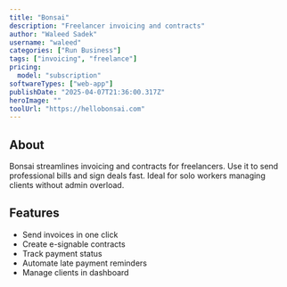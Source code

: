 ---
title: "Bonsai"
description: "Freelancer invoicing and contracts"
author: "Waleed Sadek"
username: "waleed"
categories: ["Run Business"]
tags: ["invoicing", "freelance"]
pricing:
  model: "subscription"
softwareTypes: ["web-app"]
publishDate: "2025-04-07T21:36:00.317Z"
heroImage: ""
toolUrl: "https://hellobonsai.com"
---
## About
Bonsai streamlines invoicing and contracts for freelancers. Use it to send professional bills and sign deals fast. Ideal for solo workers managing clients without admin overload.

## Features
- Send invoices in one click
- Create e-signable contracts
- Track payment status
- Automate late payment reminders
- Manage clients in dashboard